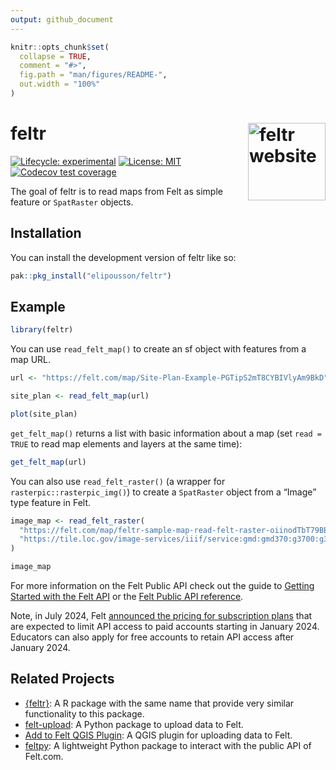 ```yaml
---
output: github_document
---
```


<!-- README.md is generated from README.Rmd. Please edit that file -->

```r
knitr::opts_chunk$set(
  collapse = TRUE,
  comment = "#>",
  fig.path = "man/figures/README-",
  out.width = "100%"
)
```

# feltr <a href="https://elipousson.github.io/feltr/"><img src="man/figures/logo.png" align="right" height="124" alt="feltr website" /></a>

<!-- badges: start -->
[![Lifecycle: experimental](https://img.shields.io/badge/lifecycle-experimental-orange.svg)](https://lifecycle.r-lib.org/articles/stages.html#experimental)
[![License: MIT](https://img.shields.io/badge/License-MIT-yellow.svg)](https://opensource.org/licenses/MIT)
[![Codecov test coverage](https://codecov.io/gh/elipousson/feltr/branch/main/graph/badge.svg)](https://app.codecov.io/gh/elipousson/feltr?branch=main)
<!-- badges: end -->

The goal of feltr is to read maps from Felt as simple feature or `SpatRaster` objects.

## Installation

You can install the development version of feltr like so:

``` r
pak::pkg_install("elipousson/feltr")
```

## Example

```r
library(feltr)
```

You can use `read_felt_map()` to create an sf object with features from a map URL.

```r
url <- "https://felt.com/map/Site-Plan-Example-PGTipS2mT8CYBIVlyAm9BkD"

site_plan <- read_felt_map(url)

plot(site_plan)
```

`get_felt_map()` returns a list with basic information about a map (set `read = TRUE` to read map elements and layers at the same time):

```r
get_felt_map(url)
```

You can also use `read_felt_raster()` (a wrapper for `rasterpic::rasterpic_img()`) to create a `SpatRaster` object from a "Image" type feature in Felt.

```r
image_map <- read_felt_raster(
  "https://felt.com/map/feltr-sample-map-read-felt-raster-oiinodTbT79BEueYdGp1aND",
  "https://tile.loc.gov/image-services/iiif/service:gmd:gmd370:g3700:g3700:ct003955/full/pct:12.5/0/default.jpg"
)

image_map
```

For more information on the Felt Public API check out the guide to [Getting Started with the Felt API](https://feltmaps.notion.site/Getting-Started-With-The-Felt-API-69c8b02b7d8e436daa657a04a2dbaffa) or the [Felt Public API reference](https://feltmaps.notion.site/Felt-Public-API-reference-c01e0e6b0d954a678c608131b894e8e1#1e9d31b9ef6c4b23be41938f93aa46ad).

Note, in July 2024, Felt [announced the pricing for subscription plans](https://felt.com/blog/introducing-pricing) that are expected to limit API access to paid accounts starting in January 2024. Educators can also apply for free accounts to retain API access after January 2024.

## Related Projects

- [{feltr}](https://christophertkenny.com/feltr/): A R package with the same name that provide very similar functionality to this package.
- [felt-upload](https://pypi.org/project/felt-upload/): A Python package to upload data to Felt.
- [Add to Felt QGIS Plugin](https://plugins.qgis.org/plugins/felt/): A QGIS plugin for uploading data to Felt.
- [feltpy](https://github.com/moss-xyz/feltpy): A lightweight Python package to interact with the public API of Felt.com.
